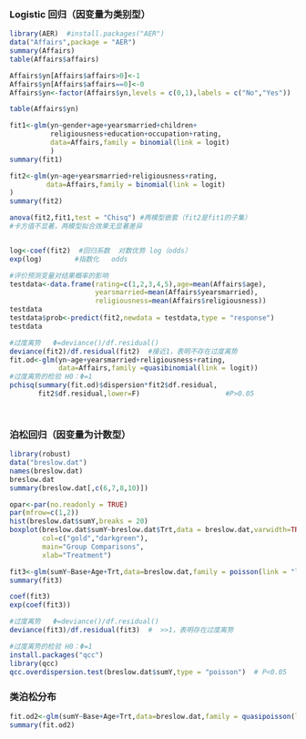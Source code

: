 

###   Logistic 回归（因变量为类别型）

```r
library(AER)  #install.packages("AER")
data("Affairs",package = "AER")
summary(Affairs)
table(Affairs$affairs)

Affairs$yn[Affairs$affairs>0]<-1
Affairs$yn[Affairs$affairs==0]<-0
Affairs$yn<-factor(Affairs$yn,levels = c(0,1),labels = c("No","Yes"))

table(Affairs$yn)

fit1<-glm(yn~gender+age+yearsmarried+children+
          religiousness+education+occupation+rating,
          data=Affairs,family = binomial(link = logit)
          )
summary(fit1)

fit2<-glm(yn~age+yearsmarried+religiousness+rating,
         data=Affairs,family = binomial(link = logit)
)
summary(fit2)

anova(fit2,fit1,test = "Chisq") #两模型嵌套（fit2是fit1的子集） 
#卡方值不显著，两模型拟合效果无显著差异


log<-coef(fit2)  #回归系数  对数优势 log（odds）
exp(log)        #指数化   odds

#评价预测变量对结果概率的影响
testdata<-data.frame(rating=c(1,2,3,4,5),age=mean(Affairs$age),
                     yearsmarried=mean(Affairs$yearsmarried),
                     religiousness=mean(Affairs$religiousness))
testdata
testdata$prob<-predict(fit2,newdata = testdata,type = "response")
testdata

#过度离势   Φ=deviance()/df.residual()
deviance(fit2)/df.residual(fit2)  #接近1，表明不存在过度离势
fit.od<-glm(yn~age+yearsmarried+religiousness+rating,
            data=Affairs,family =quasibinomial(link = logit))
#过度离势的检验 H0：Φ=1
pchisq(summary(fit.od)$dispersion*fit2$df.residual,
       fit2$df.residual,lower=F)                     #P>0.05




```




### 泊松回归（因变量为计数型）

```r
library(robust)
data("breslow.dat")
names(breslow.dat)
breslow.dat
summary(breslow.dat[,c(6,7,8,10)])

opar<-par(no.readonly = TRUE)
par(mfrow=c(1,2))                    
hist(breslow.dat$sumY,breaks = 20)
boxplot(breslow.dat$sumY~breslow.dat$Trt,data = breslow.dat,varwidth=TRUE,
        col=c("gold","darkgreen"),
        main="Group Comparisons",
        xlab="Treatment")

fit3<-glm(sumY~Base+Age+Trt,data=breslow.dat,family = poisson(link = "log"))
summary(fit3)

coef(fit3)
exp(coef(fit3))

#过度离势   Φ=deviance()/df.residual()
deviance(fit3)/df.residual(fit3)  #  >>1，表明存在过度离势

#过度离势的检验 H0：Φ=1
install.packages("qcc")
library(qcc)
qcc.overdispersion.test(breslow.dat$sumY,type = "poisson")  # P<0.05


```

### 类泊松分布

```r
fit.od2<-glm(sumY~Base+Age+Trt,data=breslow.dat,family = quasipoisson(link = "log"))
summary(fit.od2)
```


